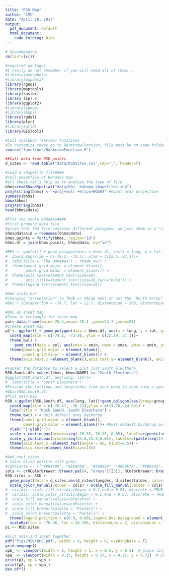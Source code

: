 ```yaml
---
title: "RSD Map"
author: "LMC"
date: "April 10, 2017"
output:
  pdf_document: default
  html_document:
    code_folding: hide
---
```


```r
# housekeeping
rm(list=ls())

#required packages
#I really do not remember if you will need all of them...
#library(geosphere)
#library(mapdata)
library(rgeos) 
library(maptools)
library(raster)
library (sp) #
library(ggplot2) 
#library(ggmap) 
#library(maps) 
library(rgdal) 
library(plyr)  
#library(grid)  
library(GISTools)

#Call scalebar (+arrow) functions
#To customize these go to BarArrowFunction, file must be on same folder or properly directed
source("functions/BarArrowFunction.R")

##Call data from RSD points 
d_sites <- read.table("data/RSDSites.csv",sep=",", header=T)
```

```r
#Load a shapefile file####
#call shapefile of Bahamas map
#all these calls help us to analyze the type of file
bhms=readShapeSpatial("data/bhs-_bahama_shapefiles.shp")
proj4string(bhms) <-"+proj=moll +ellps=WGS84" #equal area projection
summary(bhms)
bbox(bhms)
proj4string(bhms)
head(bhms@data)

#Plot the whole Bahamas####
#first prepare data file
#given that the file contains different polygons, we join them in a "single" file to plot them together
bhms@data$id = rownames(bhms@data)
bhms.points = fortify(bhms, region="id")
bhms.df = join(bhms.points, bhms@data, by="id")

#BHS <- ggplot() + geom_polygon(data = bhms.df, aes(x = long, y = lat, group = group)) + 
#  coord_map(xlim = c(-79.2, -72.5), ylim = c(22.5, 27.5))+
#  labs(title = "The Bahamas") + theme_bw() + 
#  theme(panel.grid.major = element_blank(), 
#        panel.grid.minor = element_blank()) + 
#  theme(axis.text=element_text(size=28),
#        axis.title=element_text(size=28,face="bold")) +
#  theme(legend.text=element_text(size=28))

#Add scale bar
#changing "orientation" to TRUE or FALSE adds or not the "North Arrow" 
#BHS + scaleBar(lon = -78.7, lat = 22.7, distanceLon = 100, distanceLat = 20, distanceLegend = 30, dist.unit = "km", orientation = TRUE)

#BHS as Inset map
#Zoom in rectangle for inset map
pol<-data.frame(xmin=-76.4,xmax=-76.1 ,ymin=24.7 ,ymax=25)
#Create inset map
p2 <- ggplot() + geom_polygon(data = bhms.df, aes(x = long, y = lat, group = group)) + 
  coord_map(xlim = c(-79.2, -72.9), ylim = c(22.19, 27.2))+
  theme_bw() + 
    geom_rect(data = pol, aes(xmin = xmin, xmax = xmax, ymin = ymin, ymax = ymax), alpha=0, colour="red", size = 1, linetype=1)+
  theme(panel.grid.major = element_blank(), 
        panel.grid.minor = element_blank()) + 
  theme(axis.text.x =element_blank(),axis.text.y= element_blank(), axis.ticks=element_blank(),axis.title.x =element_blank(),axis.title.y= element_blank())

#subset the database to select & plot just South Eleuthera
RSD.South.df<-subset(bhms, bhms$NAME1 == "South Eleuthera")
#ggplot(RSD.South.df, aes(long, lat))+
#  labs(title = "South Eleuthera")
#Provide the latitude and longitudes from your bbox to zoom into a specific region
#bbox(RSD.South.df)
#Plot main map
RSD <-ggplot(RSD.South.df, aes(long, lat))+geom_polygon(aes(group=group)) + 
  coord_map(xlim = c(-76.37, -76.13),ylim = c(24.76, 24.94)) + 
  labs(title = "Rock Sound, South Eleuthera") +
  theme_bw() + # Omit default grey backdrop
  theme(panel.grid.major = element_blank(), 
        panel.grid.minor = element_blank())+ #Omit default backdrop outline and inner grey gridlines
  xlab("")+ylab("")+
  scale_x_continuous(breaks=seq(-76.35,-76.15, 0.05), labels=c(paste(seq(-76.35,-76.15, 0.05),"°W", sep="")))+
  scale_y_continuous(breaks=seq(24.8,24.9,0.05), labels=c(paste(seq(24.8,24.9,0.05),"°N", sep="")))+
  theme(axis.text.y =element_text(angle = 90, hjust=0.5)) +
  theme(axis.text=element_text(size=15))

#Add reef sites
# Color blind palette with grey:
#cbPalette <- c("#999999", "#E69F00", "#56B4E9", "#009E73", "#F0E442", "#0072B2", "#D55E00", "#CC79A7")
cols <- c(RColorBrewer::brewer.pal(4, "Greys")[[3]], RColorBrewer::brewer.pal(4, "Blues")[[3]])
RSD.sites <- RSD + 
  geom_point(data = d_sites,aes(d_sites$longdec, d_sites$latdec, color=Lionfish.Removed,shape =Lionfish.Removed),size = 3.5) +
  scale_color_manual(values = cols) + scale_fill_manual(values = cols) +
#  viridis::scale_fill_viridis(begin = 0.1,end = 0.93, discrete = TRUE) +
#  viridis::scale_color_viridis(begin = 0.1,end = 0.93, discrete = TRUE) +
#  scale_fill_manual(values=cbPalette) +
#  scale_color_manual(values=cbPalette) +
#  scale_fill_brewer(palette = "Pastel1") +
#  scale_color_brewer(palette = "Pastel1") +
  theme(legend.position = c(0.9, 0.06),legend.box.background = element_blank()) + 
  scaleBar(lon = -76.36, lat = 24.765, distanceLon = 2, distanceLat = .4, distanceLegend = 0.8, dist.unit = "km", orientation = TRUE)
p1 <- RSD.sites

#plot main and inset together
pdf("figs/RSD+BHS.pdf", width = 8, height = 8, useDingbats = F)
grid.newpage()
vpb_ <- viewport(width = 1, height = 1, x = 0.5, y = 0.5)  # place larger map
vpa_ <- viewport(width = 0.37, height = 0.37, x = 0.25, y = 0.72)  # inset in upper left
print(p1, vp = vpb_)
print(p2, vp = vpa_)
dev.off()
```


